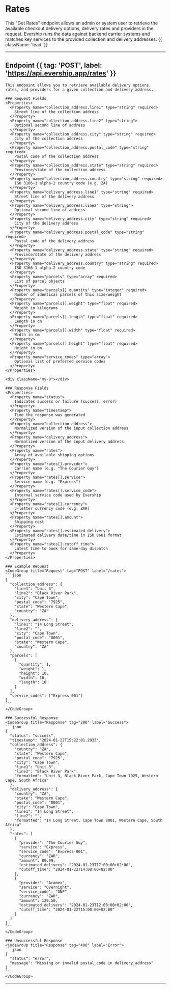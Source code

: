 # Rates

This "Get Rates" endpoint allows an admin or system user to retrieve the available checkout delivery options, delivery rates and providers in the request. Evership runs the data against backend carrier systems and matches key services to the provided collection and delivery addresses. {{ className: 'lead' }}

---

## Endpoint {{ tag: 'POST', label: 'https://api.evership.app/rates' }}

<Row>
  <Col>
    
    This endpoint allows you to retrieve available delivery options, rates, and providers for a given collection and delivery address.

    ### Request Fields
    <Properties>
      <Property name="collection_address.line1" type="string" required>
        Street line of the collection address
      </Property>
      <Property name="collection_address.line2" type="string">
        Optional second line of address
      </Property>
      <Property name="collection_address.city" type="string" required>
        City of the collection address
      </Property>
      <Property name="collection_address.postal_code" type="string" required>
        Postal code of the collection address
      </Property>
      <Property name="collection_address.state" type="string" required>
        Province/state of the collection address
      </Property>
      <Property name="collection_address.country" type="string" required>
        ISO 3166-1 alpha-2 country code (e.g. ZA)
      </Property>
      <Property name="delivery_address.line1" type="string" required>
        Street line of the delivery address
      </Property>
      <Property name="delivery_address.line2" type="string">
        Optional second line of address
      </Property>
      <Property name="delivery_address.city" type="string" required>
        City of the delivery address
      </Property>
      <Property name="delivery_address.postal_code" type="string" required>
        Postal code of the delivery address
      </Property>
      <Property name="delivery_address.state" type="string" required>
        Province/state of the delivery address
      </Property>
      <Property name="delivery_address.country" type="string" required>
        ISO 3166-1 alpha-2 country code
      </Property>
      <Property name="parcels" type="array" required>
        List of parcel objects
      </Property>
      <Property name="parcels[].quantity" type="integer" required>
        Number of identical parcels of this size/weight
      </Property>
      <Property name="parcels[].weight" type="float" required>
        Weight in kilograms
      </Property>
      <Property name="parcels[].length" type="float" required>
        Length in cm
      </Property>
      <Property name="parcels[].width" type="float" required>
        Width in cm
      </Property>
      <Property name="parcels[].height" type="float" required>
        Height in cm
      </Property>
      <Property name="service_codes" type="array">
        Optional list of preferred service codes
      </Property>
    </Properties>

    <div className="my-8"></div>

    ### Response Fields
    <Properties>
      <Property name="status">
        Indicates success or failure (success, error)
      </Property>
      <Property name="timestamp">
        Time the response was generated
      </Property>
      <Property name="collection_address">
        Normalized version of the input collection address
      </Property>
      <Property name="delivery_address">
        Normalized version of the input delivery address
      </Property>
      <Property name="rates">
        Array of available shipping options
      </Property>
      <Property name="rates[].provider">
        Carrier name (e.g. "The Courier Guy")
      </Property>
      <Property name="rates[].service">
        Service name (e.g. "Express")
      </Property>
      <Property name="rates[].service_code">
        Internal service code used by Evership
      </Property>
      <Property name="rates[].currency">
        3-letter currency code (e.g. ZAR)
      </Property>
      <Property name="rates[].amount">
        Shipping cost
      </Property>
      <Property name="rates[].estimated_delivery">
        Estimated delivery date/time in ISO 8601 format
      </Property>
      <Property name="rates[].cutoff_time">
        Latest time to book for same-day dispatch
      </Property>
    </Properties>

  </Col>
  <Col sticky>
    
    ### Example Request
    <CodeGroup title="Request" tag="POST" label="/rates">
    ```json
    {
      "collection_address": {
        "line1": "Unit 3",
        "line2": "Black River Park",
        "city": "Cape Town",
        "postal_code": "7925",
        "state": "Western Cape",
        "country": "ZA"
      },
      "delivery_address": {
        "line1": "14 Long Street",
        "line2": "",
        "city": "Cape Town",
        "postal_code": "8001",
        "state": "Western Cape",
        "country": "ZA"
      },
      "parcels": [
        {
          "quantity": 1,
          "weight": 1,
          "height": 10,
          "width": 10,
          "length": 10
        }
      ],
      "service_codes": ["Express-001"]
    }
    ```
    </CodeGroup>

    ### Successful Response
    <CodeGroup title="Response" tag="200" label="Success">
    ```json
    {
      "status": "success",
      "timestamp": "2024-01-22T15:22:01.293Z",
      "collection_address": {
        "country": "ZA",
        "state": "Western Cape",
        "postal_code": "7925",
        "city": "Cape Town",
        "line1": "Unit 3",
        "line2": "Black River Park",
        "formatted": "Unit 3, Black River Park, Cape Town 7925, Western Cape, South Africa"
      },
      "delivery_address": {
        "country": "ZA",
        "state": "Western Cape",
        "postal_code": "8001",
        "city": "Cape Town",
        "line1": "14 Long Street",
        "line2": "",
        "formatted": "14 Long Street, Cape Town 8001, Western Cape, South Africa"
      },
      "rates": [
        {
          "provider": "The Courier Guy",
          "service": "Express",
          "service_code": "Express-001",
          "currency": "ZAR",
          "amount": 89.99,
          "estimated_delivery": "2024-01-23T17:00:00+02:00",
          "cutoff_time": "2024-01-22T14:00:00+02:00"
        },
        {
          "provider": "Aramex",
          "service": "Overnight",
          "service_code": "ONP",
          "currency": "ZAR",
          "amount": 129.50,
          "estimated_delivery": "2024-01-23T12:00:00+02:00",
          "cutoff_time": "2024-01-22T15:00:00+02:00"
        }
      ]
    }
    ```
    </CodeGroup>

    ### Unsuccessful Response
    <CodeGroup title="Response" tag="400" label="Error">
    ```json
    {
      "status": "error",
      "message": "Missing or invalid postal_code in delivery_address"
    }
    ```
    </CodeGroup>

  </Col>
</Row>

--- 